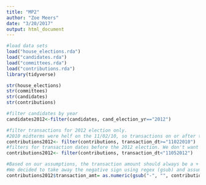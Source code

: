 ```yaml
---
title: "MP2"
author: "Zoe Meers"
date: "3/20/2017"
output: html_document
---
```

```r
#load data sets
load("house_elections.rda")
load("candidates.rda")
load("committees.rda")
load("contributions.rda")
library(tidyverse)
```
```r
str(house_elections)
str(committees)
str(candidates)
str(contributions)
```



```r
#filter candidates by year
candidates2012<-filter(candidates, cand_election_yr=="2012")
```
```r
#filter transactions for 2012 election only.
#2010 midterms were helf on the 11/02/10, so transactions on or after this date are most likely for 2012
contributions2012<- filter(contributions, transaction_dt>="11022010")
#filters for transaction dates before the 2012 election. We don't want contributions for the 2014 midterms.
contributions2012<- filter(contributions, transaction_dt<"11052012")
```
```r
#Based on our assumptions, the transaction amount should always be a + number. The data does not look clean (many transaction amounts are - amounts)
#We decided to take away the negative sign using regex (gsub) and assume that was the amount the person contributed
contributions2012$transaction_amt= as.numeric(gsub("-", "", contributions2012$transaction_amt))
```

```r

```


